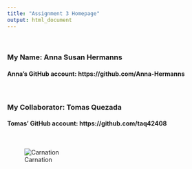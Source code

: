 ```yaml
---
title: "Assignment 3 Homepage"
output: html_document
---
```


<br />

### My Name: Anna Susan Hermanns
#### Anna's GitHub account: https://github.com/Anna-Hermanns

<br />

### My Collaborator: Tomas Quezada
#### Tomas' GitHub account: https://github.com/taq42408

<br />

![Carnation](https://www.baumschule-horstmann.de/bilder/popup/kartaeuser-nelke-m057248_w_0.jpg)